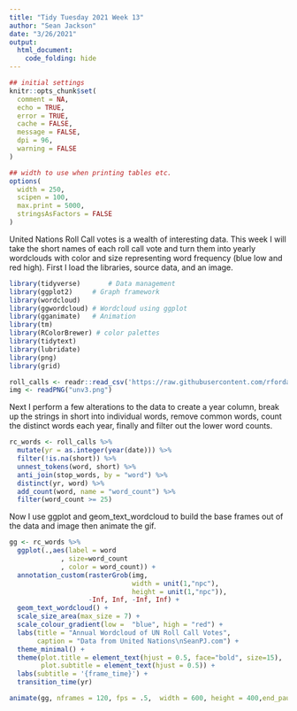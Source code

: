 ```yaml
---
title: "Tidy Tuesday 2021 Week 13"
author: "Sean Jackson"
date: "3/26/2021"
output: 
  html_document:
    code_folding: hide
---
```


```r
## initial settings
knitr::opts_chunk$set(
  comment = NA,
  echo = TRUE,
  error = TRUE,
  cache = FALSE,
  message = FALSE,
  dpi = 96,
  warning = FALSE
)

## width to use when printing tables etc.
options(
  width = 250,
  scipen = 100,
  max.print = 5000,
  stringsAsFactors = FALSE
)
```

<style>
.table {
  width: auto;
}
ul, ol {
  padding-left: 18px;
}
pre, code, pre code {
  overflow: auto;
  white-space: pre;
  word-wrap: normal;
  background-color: #ffffff;
}
</style>

United Nations Roll Call votes is a wealth of interesting data. This week I will take the short names of each roll call vote and turn them into yearly wordclouds with color and size representing word frequency (blue low and red high). First I load the libraries, source data, and an image.

```r
library(tidyverse)       # Data management
library(ggplot2)     # Graph framework
library(wordcloud)
library(ggwordcloud) # Wordcloud using ggplot
library(gganimate)   # Animation
library(tm)
library(RColorBrewer) # color palettes
library(tidytext)
library(lubridate)
library(png)
library(grid)

roll_calls <- readr::read_csv('https://raw.githubusercontent.com/rfordatascience/tidytuesday/master/data/2021/2021-03-23/roll_calls.csv')
img <- readPNG("unv3.png")
```

Next I perform a few alterations to the data to create a year column, break up the strings in short into individual words, remove common words, count the distinct words each year, finally and filter out the lower word counts.

```r
rc_words <- roll_calls %>%
  mutate(yr = as.integer(year(date))) %>%
  filter(!is.na(short)) %>%
  unnest_tokens(word, short) %>%
  anti_join(stop_words, by = "word") %>%
  distinct(yr, word) %>%
  add_count(word, name = "word_count") %>%
  filter(word_count >= 25)
```

Now I use ggplot and geom_text_wordcloud to build the base frames out of the data and image then animate the gif. 

```r
gg <- rc_words %>%
  ggplot(.,aes(label = word
             , size=word_count
             , color = word_count)) +  
  annotation_custom(rasterGrob(img, 
                               width = unit(1,"npc"), 
                               height = unit(1,"npc")), 
                    -Inf, Inf, -Inf, Inf) +
  geom_text_wordcloud() +
  scale_size_area(max_size = 7) +
  scale_colour_gradient(low =  "blue", high = "red") +
  labs(title = "Annual Wordcloud of UN Roll Call Votes",
       caption = "Data from United Nations\nSeanPJ.com") +
  theme_minimal() +  
  theme(plot.title = element_text(hjust = 0.5, face="bold", size=15),
        plot.subtitle = element_text(hjust = 0.5)) +
  labs(subtitle = '{frame_time}') +
  transition_time(yr)

animate(gg, nframes = 120, fps = .5,  width = 600, height = 400,end_pause=30)
```

